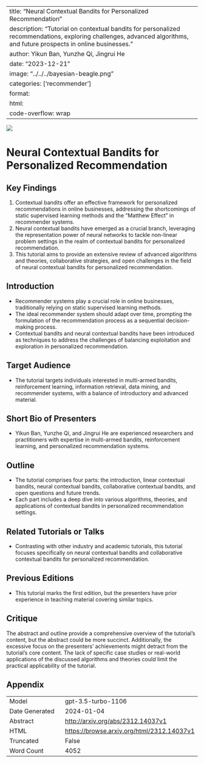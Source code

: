 
---
title: "Neural Contextual Bandits for Personalized Recommendation"
description: "Tutorial on contextual bandits for personalized recommendations, exploring challenges, advanced algorithms, and future prospects in online businesses."
author: Yikun Ban, Yunzhe Qi, Jingrui He
date: "2023-12-21"
image: "../../../bayesian-beagle.png"
categories: ['recommender']
format:
  html:
    code-overflow: wrap
---

![](None)

# Neural Contextual Bandits for Personalized Recommendation

## **Key Findings**

1. Contextual bandits offer an effective framework for personalized recommendations in online businesses, addressing the shortcomings of static supervised learning methods and the "Matthew Effect" in recommender systems.
2. Neural contextual bandits have emerged as a crucial branch, leveraging the representation power of neural networks to tackle non-linear problem settings in the realm of contextual bandits for personalized recommendation.
3. This tutorial aims to provide an extensive review of advanced algorithms and theories, collaborative strategies, and open challenges in the field of neural contextual bandits for personalized recommendation.

## **Introduction**

- Recommender systems play a crucial role in online businesses, traditionally relying on static supervised learning methods.
- The ideal recommender system should adapt over time, prompting the formulation of the recommendation process as a sequential decision-making process.
- Contextual bandits and neural contextual bandits have been introduced as techniques to address the challenges of balancing exploitation and exploration in personalized recommendation.

## **Target Audience**

- The tutorial targets individuals interested in multi-armed bandits, reinforcement learning, information retrieval, data mining, and recommender systems, with a balance of introductory and advanced material.

## **Short Bio of Presenters**

- Yikun Ban, Yunzhe Qi, and Jingrui He are experienced researchers and practitioners with expertise in multi-armed bandits, reinforcement learning, and personalized recommendation systems.

## **Outline**

- The tutorial comprises four parts: the introduction, linear contextual bandits, neural contextual bandits, collaborative contextual bandits, and open questions and future trends.
- Each part includes a deep dive into various algorithms, theories, and applications of contextual bandits in personalized recommendation settings.

## **Related Tutorials or Talks**

- Contrasting with other industry and academic tutorials, this tutorial focuses specifically on neural contextual bandits and collaborative contextual bandits for personalized recommendation.

## **Previous Editions**

- This tutorial marks the first edition, but the presenters have prior experience in teaching material covering similar topics.

## **Critique**

The abstract and outline provide a comprehensive overview of the tutorial's content, but the abstract could be more succinct. Additionally, the excessive focus on the presenters' achievements might detract from the tutorial's core content. The lack of specific case studies or real-world applications of the discussed algorithms and theories could limit the practical applicability of the tutorial.

## Appendix

|          |          |
|----------|----------|
| Model     | gpt-3.5-turbo-1106       |
| Date Generated     | 2024-01-04       |
| Abstract | [http://arxiv.org/abs/2312.14037v1](http://arxiv.org/abs/2312.14037v1)        |
| HTML     | [https://browse.arxiv.org/html/2312.14037v1](https://browse.arxiv.org/html/2312.14037v1)       |
| Truncated       | False       |
| Word Count       | 4052       |